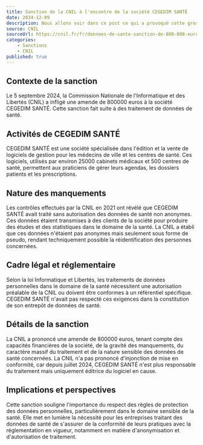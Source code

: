 ```yaml
---
title: Sanction de la CNIL à l'encontre de la société CEGEDIM SANTÉ
date: 2024-12-09
description: Nous allons voir dans ce post ce qui a provoqué cette grosse sanction de la CNIL.
source: CNIL
sourceUrl: https://cnil.fr/fr/donnees-de-sante-sanction-de-800-000-euros-societe-cegedim-sante
categories:
    - Sanctions
    - CNIL
published: true
---
```


## Contexte de la sanction

Le 5 septembre 2024, la Commission Nationale de l'Informatique et des Libertés (CNIL) a infligé une amende de 800000 euros à la société CEGEDIM SANTÉ. Cette sanction fait suite à des traitement de données de santé.

## Activités de CEGEDIM SANTÉ

CEGEDIM SANTÉ est une société spécialisée dans l'édition et la vente de logiciels de gestion pour les médecins de ville et les centres de santé. Ces logiciels, utilisés par environ 25000 cabinets médicaux et 500 centres de santé, permettent aux praticiens de gérer leurs agendas, les dossiers patients et les prescriptions.

## Nature des manquements

Les contrôles effectués par la CNIL en 2021 ont révélé que CEGEDIM SANTÉ avait traité sans autorisation des données de santé non anonymes. Ces données étaient transmises à des clients de la société pour produire des études et des statistiques dans le domaine de la santé. La CNIL a établi que ces données n'étaient pas anonymes mais seulement sous forme de pseudo, rendant techniquement possible la réidentification des personnes concernées.

## Cadre légal et réglementaire

Selon la loi Informatique et Libertés, les traitements de données personnelles dans le domaine de la santé nécessitent une autorisation préalable de la CNIL ou doivent être conformes à un référentiel spécifique. CEGEDIM SANTÉ n'avait pas respecté ces exigences dans la constitution de son entrepôt de données de santé.

## Détails de la sanction

La CNIL a prononcé une amende de 800000 euros, tenant compte des capacités financières de la société, de la gravité des manquements, du caractère massif du traitement et de la nature sensible des données de santé concernées. La CNIL n'a pas prononcé d'injonction de mise en conformité, car depuis juillet 2024, CEGEDIM SANTÉ n'est plus responsable du traitement mais uniquement éditrice du logiciel en cause.

## Implications et perspectives

Cette sanction souligne l'importance du respect des règles de protection des données personnelles, particulièrement dans le domaine sensible de la santé. Elle met en lumière la nécessité pour les entreprises traitant des données de santé de s'assurer de la conformité de leurs pratiques avec la réglementation en vigueur, notamment en matière d'anonymisation et d'autorisation de traitement.
